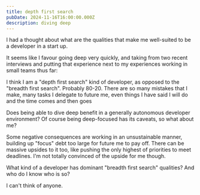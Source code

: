 ```yaml
---
title: depth first search
pubDate: 2024-11-16T16:00:00.000Z
description: diving deep
---
```


I had a thought about what are the qualities that make me well-suited to be a developer in a start up. 

It seems like I favour going deep very quickly, and taking from two recent interviews and putting that experience next to my experiences working in small teams thus far:

I think I am a "depth first search" kind of developer, as opposed to the "breadth first search". Probably 80-20. There are so many mistakes that I make, many tasks I delegate to future me, even things I have said I will do and the time comes and then goes

Does being able to dive deep benefit in a generally autonomous developer environment? Of course being deep-focused has its caveats, so what about me?

Some negative consequences are working in an unsustainable manner, building up "focus" debt too large for future me to pay off. There can be massive upsides to it too, like pushing the only highest of priorities to meet deadlines. I'm not totally convinced of the upside for me though.

What kind of a developer has dominant "breadth first search" qualities? And who do I know who is so?

I can't think of anyone.
